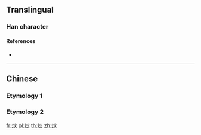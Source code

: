 ==Translingual==

===Han character===
{{Han char|rn=86|rad=火|as=04|sn=8|four=|canj=FF,XFF|ids=⿰火火}}

====References====
* {{Han ref|kx=0667.140|dkj=18911|dj=1076.220|hdz=32193.050|uh=708F}}

----

==Chinese==

===Etymology 1===
{{zh-see|炎}}

===Etymology 2===
{{zh-see|烗|v}}

[[fr:炏]]
[[pl:炏]]
[[th:炏]]
[[zh:炏]]